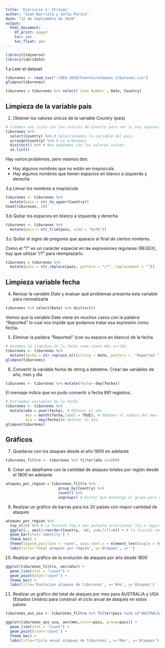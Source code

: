 ```yaml
---
title: 'Ejercicio 2: Strings'
author: "Juan Barriola y Sofía Perini"
date: "12 de Septiembre de 2020"
output:
  html_document:
    df_print: paged
    toc: yes
    toc_float: yes
---
```


<style type="text/css">
div.main-container {
  max-width: 1600px;
  margin-left: auto;
  margin-right: auto;
}
</style>

```r
library(tidyverse)
library(lubridate)
```

1.a Leer el dataset

```r
tiburones <- read_csv("~/EEA-2020/Fuentes/ataques_tiburones.csv")
glimpse(tiburones)
```

```r
tiburones = tiburones %>% select(`Case Number`, Date, Country)
```

## Limpieza de la variable país

2. Obtener los valores únicos de la variable *Country* (país)

```r
# Creamos una lista con los valores de Country para ver si hay algunos problemas
tiburones %>% 
  select(Country) %>% # Seleccionamos la variable del pais
  arrange(Country) %>% # La ordenamos
  distinct() %>% # Nos quedamos con los valores unicos
  as.list()
```
  
Hay varios problemas, pero veamos dos:

- Hay algunos nombres que no están en mayúscula
- Hay algunos nombres que tienen espacios en blanco a izquierda y derecha

3.a Llevar los nombres a mayúscula

```r
tiburones <- tiburones %>% 
  mutate(pais = str_to_upper(Country))
head(tiburones, 10)
```

3.b Quitar los espacios en blanco a izquierda y derecha

```r
tiburones <- tiburones %>% 
  mutate(pais = str_trim(pais, side = "both"))
```

3.c Quitar el signo de pregunta que aparace al final de ciertos nombres.

Como el "?" es un carácter especial en las expresiones regulares (REGEX), hay que utilizar "/?" para reemplazarlo. 

```r
tiburones = tiburones %>% 
  mutate(pais = str_replace(pais, pattern = "/?", replacement = ""))
```

## Limpieza variable fecha

4. Revisar la variable *Date* y evaluar qué problemas presenta esta variable para normalizarla 

```r
tiburones %>% select(Date) %>% distinct()
```

Vemos que la variable Date viene en muchos casos con la palabra "Reported" lo cual nos impide que podamos tratar esa expresión como fecha.

5. Eliminar la palabra "Reported " (con su espacio en blanco) de la fecha

```r
# Hacemos la limpieza de la fecha como vimos más arriba
tiburones <- tiburones %>% 
  mutate(fecha = str_replace_all(string = Date, pattern =  "Reported ", replacement = ""))
glimpse(tiburones)
```

6. Convertir la variable fecha de string a datetime. Crear las variables de año, mes y día 

```r
tiburones <- tiburones %>% mutate(fecha= dmy(fecha))
```

El mensaje indica que no pudo convertir a fecha 891 registros.


```r
# Extraemos variables de la fecha
tiburones <- tiburones %>% 
  mutate(año = year(fecha), # Obtener el año
         mes = month(fecha,label = TRUE), # Obtener el nombre del mes
         dia = day(fecha))# Obtener el día
glimpse(tiburones)
```

## Gráficos

7. Quedarse con los ataques desde el año 1800 en adelante

```r
tiburones_filtro <- tiburones %>% filter(año >=1800)
```

8. Crear un dataframe con la cantidad de ataques totales por región desde el 1800 en adelante

```r
ataques_por_region = tiburones_filtro %>% 
                        group_by(Country) %>% 
                        count() %>% 
                        ungroup() # Evitar que mantenga el grupo para otras operaciones
```

9. Realizar un gráfico de barras para los 20 países con mayor cantidad de ataques

```r
ataques_por_region %>%
  top_n(20) %>% # la función top_n nos permite seleccionar los n registros con más ataques 
  ggplot(., aes(x=reorder(Country, -n), y=n,fill=n)) + # la función reorder permite reordenar las regiones de mayor a menor por ataques
  geom_bar(stat='identity') + 
  theme_bw() +
  theme(legend.position = 'none', axis.text.x = element_text(angle = 90)) +
  labs(title='Total ataques por región', y='Ataques', x='')
```

10. Realizar un gráfico de la evolución de ataques por año desde 1800

```r
ggplot(tiburones_filtro, aes(año)) +
  geom_line(stat = "count") +
  geom_point(stat='count') +
  theme_bw() +
  labs(title='Evolucion ataques de tiburones', x='Año', y='Ataques')
```

11. Realizar un gráfico del total de ataques por mes para AUSTRALIA y USA (Estados Unidos) para construir el ciclo anual de ataques en estos países

```r
tiburones_aus_usa <- tiburones_filtro %>% filter(pais %in% c("AUSTRALIA","USA")) 
```

```r
ggplot(tiburones_aus_usa, aes(mes,color=pais, group=pais)) +
  geom_line(stat = "count") +
  geom_point(stat='count') +
  theme_bw() +
  labs(title='Ciclo anual ataques de tiburones', x='Mes', y='Ataques')
```



